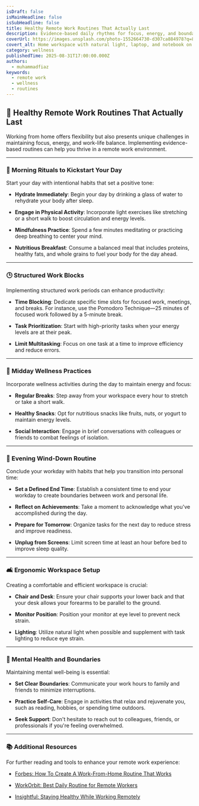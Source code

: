```yaml
---
isDraft: false
isMainHeadline: false
isSubHeadline: false
title: Healthy Remote Work Routines That Actually Last
description: Evidence-based daily rhythms for focus, energy, and boundaries when your office is your home.
coverUrl: https://images.unsplash.com/photo-1552664730-d307ca884978?q=80&w=1600&auto=format&fit=crop
covert_alt: Home workspace with natural light, laptop, and notebook on a desk
category: wellness
publishedTime: 2025-08-31T17:00:00.000Z
authors:
  - muhammadfiaz
keywords:
  - remote work
  - wellness
  - routines
---
```



## 🏡 Healthy Remote Work Routines That Actually Last

Working from home offers flexibility but also presents unique challenges in maintaining focus, energy, and work-life balance. Implementing evidence-based routines can help you thrive in a remote work environment.

---

### 🌅 Morning Rituals to Kickstart Your Day

Start your day with intentional habits that set a positive tone:

* **Hydrate Immediately**: Begin your day by drinking a glass of water to rehydrate your body after sleep.

* **Engage in Physical Activity**: Incorporate light exercises like stretching or a short walk to boost circulation and energy levels.

* **Mindfulness Practice**: Spend a few minutes meditating or practicing deep breathing to center your mind.

* **Nutritious Breakfast**: Consume a balanced meal that includes proteins, healthy fats, and whole grains to fuel your body for the day ahead.

---

### 🕒 Structured Work Blocks

Implementing structured work periods can enhance productivity:

* **Time Blocking**: Dedicate specific time slots for focused work, meetings, and breaks. For instance, use the Pomodoro Technique—25 minutes of focused work followed by a 5-minute break.

* **Task Prioritization**: Start with high-priority tasks when your energy levels are at their peak.

* **Limit Multitasking**: Focus on one task at a time to improve efficiency and reduce errors.

---

### 🧘 Midday Wellness Practices

Incorporate wellness activities during the day to maintain energy and focus:

* **Regular Breaks**: Step away from your workspace every hour to stretch or take a short walk.

* **Healthy Snacks**: Opt for nutritious snacks like fruits, nuts, or yogurt to maintain energy levels.

* **Social Interaction**: Engage in brief conversations with colleagues or friends to combat feelings of isolation.

---

### 🌆 Evening Wind-Down Routine

Conclude your workday with habits that help you transition into personal time:

* **Set a Defined End Time**: Establish a consistent time to end your workday to create boundaries between work and personal life.

* **Reflect on Achievements**: Take a moment to acknowledge what you've accomplished during the day.

* **Prepare for Tomorrow**: Organize tasks for the next day to reduce stress and improve readiness.

* **Unplug from Screens**: Limit screen time at least an hour before bed to improve sleep quality.

---

### 🛋️ Ergonomic Workspace Setup

Creating a comfortable and efficient workspace is crucial:

* **Chair and Desk**: Ensure your chair supports your lower back and that your desk allows your forearms to be parallel to the ground.

* **Monitor Position**: Position your monitor at eye level to prevent neck strain.

* **Lighting**: Utilize natural light when possible and supplement with task lighting to reduce eye strain.

---

### 🧠 Mental Health and Boundaries

Maintaining mental well-being is essential:

* **Set Clear Boundaries**: Communicate your work hours to family and friends to minimize interruptions.

* **Practice Self-Care**: Engage in activities that relax and rejuvenate you, such as reading, hobbies, or spending time outdoors.

* **Seek Support**: Don't hesitate to reach out to colleagues, friends, or professionals if you're feeling overwhelmed.

---

### 📚 Additional Resources

For further reading and tools to enhance your remote work experience:

* [Forbes: How To Create A Work-From-Home Routine That Works](https://www.forbes.com/sites/jackkelly/2025/04/23/how-to-create-a-work-from-home-routine-that-works/)

* [WorkOrbit: Best Daily Routine for Remote Workers](https://workorbithq.com/daily-routine-for-remote-workers/)

* [Insightful: Staying Healthy While Working Remotely](https://www.insightful.io/blog/remote-work-health)


